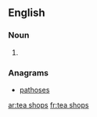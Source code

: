 ==English==

===Noun===
{{head|en|noun plural form}}

# {{plural of|tea shop|lang=en}}

===Anagrams===
* [[pathoses#English|pathoses]]

[[ar:tea shops]]
[[fr:tea shops]]